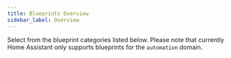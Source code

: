 ```yaml
---
title: Blueprints Overview
sidebar_label: Overview
---
```



Select from the blueprint categories listed below. Please note that currently Home Assistant only supports blueprints for the `automation` domain.

<div class='row'>
  <BlueprintCategoryCard
    id='controllers'
    name='Controllers'
    description='Integrate a wide set of controllers in Home Assistant and provide an easy to use interface to run custom actions on a controller event.'
    color='#b5ffba'
    icon='Joystick'
  />
  <BlueprintCategoryCard
    id='hooks'
    name='Hooks'
    description='Provide common functionality to any of the supported controllers. Build controller-based automations for media players, lights and much more in just a few clicks.'
    color='#c9f3ff'
    icon='PlugFill'
  />
  <BlueprintCategoryCard
    id='automation'
    name='Automations'
    description='Generic automation blueprints which cover different use-cases.'
    color='#ffe7c9'
    icon='GearWideConnected'
  />
</div>
